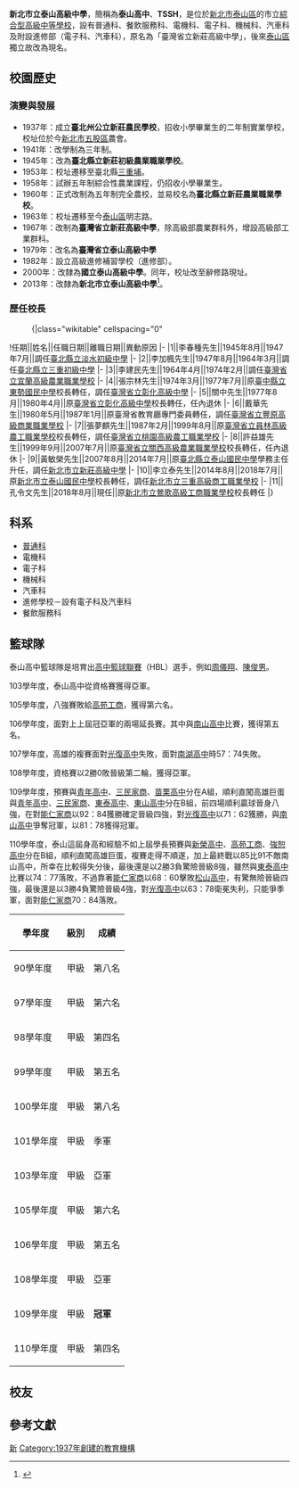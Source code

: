 {{Multiple issues|
{{advert|time=2016-03-04T13:20:34+00:00}}
{{Refimprove|time=2018-10-21}}
{{Onesource|time=2018-10-21}}
}}
{{Infobox School
| name = 新北市立泰山高級中學
| other_name = New Taipei Municipal Taishan<br > Senior High School
| image = File:泰山高中FUJI8814c.jpg
| motto = 誠正勤樸
| established = 1937年
| type = 普通高中、技職學校　
| district = [[新北市|新北市]][[泰山區_(新北市)|泰山區]]
| grades = 
| principal = 徐偉倫
| faculty = 164<ref name="high_school_data_109">{{Cite web|url=https://depart.moe.edu.tw/eD4500/News_Content.aspx?n=48EBDB3B9D51F2B8&sms=F78B10654B1FDBB5&s=FB5F758C2022DD39|title=高級中等學校概況統計 (109學年度)|author=中華民國教育部統計處|language=zh-tw|accessdate=2022-02-27|archive-date=2022-04-05|archive-url=https://web.archive.org/web/20220405072241/https://depart.moe.edu.tw/eD4500/News_Content.aspx?n=48EBDB3B9D51F2B8&sms=F78B10654B1FDBB5&s=FB5F758C2022DD39}}</ref>
| staff = 34<ref name="high_school_data_109"/>
| enrollment = 2,135<ref name="high_school_data_109"/>
| free_label = 班級數
| free_text = 70<ref name="high_school_data_109"/>
| free_label2 = 郵遞區號
| free_text2 = 24306
| area = 49,994 <ref name="high_school_data_109"/>
| location = {{flagicon|TWN}}[[新北市|新北市]][[泰山區_(新北市)|泰山區]]辭修路7號
| tel = +886-2-2296-3625
| fax = +886-2-2909-7184
| website = [http://www.tssh.ntpc.edu.tw www.tssh.ntpc.edu.tw]
| logo = File:新北市立泰山高級中學校徽.png
}}

'''新北市立泰山高級中學'''，簡稱為'''泰山高中'''、'''TSSH'''，是位於[[新北市|新北市]][[泰山區_(新北市)|泰山區]]的市立[[綜合型高級中等學校|綜合型高級中等學校]]，設有普通科、餐飲服務科、電機科、電子科、機械科、汽車科及附設進修部（電子科、汽車科），原名為「臺灣省立新莊高級中學」，後來[[泰山區_(台灣)|泰山區]]獨立故改為現名。

== 校園歷史 ==
=== 演變與發展 ===
* 1937年：成立'''臺北州公立新莊農民學校'''，招收小學畢業生的二年制實業學校，校址位於今[[新北市|新北市]][[五股區|五股區]]農會。
* 1941年：改學制為三年制。
* 1945年：改為'''臺北縣立新莊初級農業職業學校'''。
* 1953年：校址遷移至臺北縣[[三重埔_(新北市)|三重埔]]。
* 1958年：試辦五年制綜合性農業課程，仍招收小學畢業生。
* 1960年：正式改制為五年制完全農校，並易校名為'''臺北縣立新莊農業職業學校'''。
* 1963年：校址遷移至今[[泰山區_(新北市)|泰山區]]明志路。
* 1967年：改制為'''臺灣省立新莊高級中學'''，除高級部農業群科外，增設高級部工業群科。
* 1979年：改名為'''臺灣省立泰山高級中學'''
* 1982年：設立高級進修補習學校（進修部）。
* 2000年：改隸為'''國立泰山高級中學'''。同年，校址改至辭修路現址。
* 2013年：改隸為'''新北市立泰山高級中學'''<ref>{{Cite web |url=http://night.tssh.ntpc.edu.tw/%E6%A0%A1%E5%8F%B2%E7%B0%A1%E4%BB%8B/%E6%B2%BF%E9%9D%A9.html |title=《新北市立泰山高級中學附設進修學校校史沿革》，新北市立泰山高中進修部官方網站 |access-date=2011-07-23 |archive-url=https://web.archive.org/web/20160306014108/http://night.tssh.ntpc.edu.tw/%E6%A0%A1%E5%8F%B2%E7%B0%A1%E4%BB%8B/%E6%B2%BF%E9%9D%A9.html |archive-date=2016-03-06 |dead-url=yes }}</ref>。

=== 歷任校長 ===
:{|class="wikitable" cellspacing="0"
!任期||姓名||任職日期||離職日期||異動原因
|-
|1||李春種先生||1945年8月||1947年7月||調任[[新北市立淡水國民中學|臺北縣立淡水初級中學]]
|-
|2||李加楓先生||1947年8月||1964年3月||調任[[新北市立三重高級中學|臺北縣立三重初級中學]]
|-
|3||李建民先生||1964年4月||1974年2月||調任[[國立宜蘭大學|臺灣省立宜蘭高級農業職業學校]]
|-
|4||張宗林先生||1974年3月||1977年7月||原[[臺中市立東勢國民中學|臺中縣立東勢國民中學]]校長轉任，調任[[國立彰化高級中學|臺灣省立彰化高級中學]]
|-
|5||關中先生||1977年8月||1980年4月||原[[國立彰化高級中學|臺灣省立彰化高級中學]]校長轉任，任內退休
|-
|6||戴華先生||1980年5月||1987年1月||原臺灣省教育廳專門委員轉任，調任[[臺中市立豐原商業高級中等學校|臺灣省立豐原高級商業職業學校]]
|-
|7||張夢麒先生||1987年2月||1999年8月||原[[國立員林高級農工職業學校|臺灣省立員林高級農工職業學校]]校長轉任，調任[[國立臺北科技大學附屬桃園農工高級中等學校|臺灣省立桃園高級農工職業學校]]
|-
|8||許益雄先生||1999年9月||2007年7月||原[[國立關西高級中學|臺灣省立關西高級農業職業學校]]校長轉任，任內退休
|-
|9||黃敏榮先生||2007年8月||2014年7月||原[[新北市立泰山國民中學|臺北縣立泰山國民中學]]學務主任升任，調任[[新北市立新莊高級中學|新北市立新莊高級中學]]
|-
|10||李立泰先生||2014年8月||2018年7月||原[[新北市立泰山國民中學|新北市立泰山國民中學]]校長轉任，調任[[新北市立三重高級商工職業學校|新北市立三重高級商工職業學校]]
|-
|11||孔令文先生||2018年8月||現任||原[[新北市立鶯歌高級工商職業學校|新北市立鶯歌高級工商職業學校]]校長轉任
|}

== 科系 ==
* [[普通科_(台灣高中)|普通科]]
* 電機科
* 電子科
* 機械科
* 汽車科
* 進修學校－設有電子科及汽車科
* 餐飲服務科

== 籃球隊 ==
{{Unreferenced section|time=2019-02-13T07:55:55+00:00}}
泰山高中籃球隊是培育出[[台灣高中籃球聯賽|高中籃球聯賽]]（HBL）選手，例如[[周儀翔|周儀翔]]、[[陳俊男|陳俊男]]。

103學年度，泰山高中從資格賽獲得亞軍。

105學年度，八強賽敗給[[高苑工商|高苑工商]]，獲得第六名。

106學年度，面對上上屆冠亞軍的兩場延長賽。其中與[[南山高中|南山高中]]比賽，獲得第五名。

107學年度，高雄的複賽面對[[新竹市私立光復高級中學|光復高中]]失敗，面對[[臺北市立南湖高級中學|南湖高中]]時57：74失敗。

108學年度，資格賽以2勝0敗晉級第二輪，獲得亞軍。

109學年度，預賽與[[青年高中|青年高中]]、[[三民家商|三民家商]]、[[苗栗高中|苗栗高中]]分在A組，順利直闖高雄巨蛋與[[青年高中|青年高中]]、[[三民家商|三民家商]]、[[東泰高中|東泰高中]]、[[臺北市私立東山高級中學|東山高中]]分在B組，前四場順利贏球晉身八強，在對[[能仁家商|能仁家商]]以92：84獲勝確定晉級四強，對[[光復高中|光復高中]]以71：62獲勝，與[[南山高中|南山高中]]爭奪冠軍，以81：78獲得冠軍。

110學年度，泰山這屆身高和經驗不如上屆學長預賽與[[新榮高中|新榮高中]]、[[高苑工商|高苑工商]]、[[強恕高中|強恕高中]]分在B組，順利直闖高雄巨蛋，複賽走得不順遂，加上最終戰以85比91不敵南山高中，所幸在比較得失分後，最後還是以2勝3負驚險晉級8強，雖然與[[東泰高中|東泰高中]]比賽以74：77落敗，不過靠著[[能仁家商|能仁家商]]以68：60擊敗[[松山高中|松山高中]]，有驚無險晉級四強，最後還是以3勝4負驚險晉級4強，對[[光復高中|光復高中]]以63：78衛冕失利，只能爭季軍，面對[[能仁家商|能仁家商]]70：84落敗。

{| class="wikitable"
|-
! 學年度 !! 級別 !! 成績
|-
| 90學年度 || 甲級 || 第八名
|-
| 97學年度 || 甲級 || 第六名
|-
| 98學年度 || 甲級 || 第四名
|-
| 99學年度 || 甲級 || 第五名
|-
| 100學年度 || 甲級 || 第八名
|-
| 101學年度 || 甲級 || 季軍
|-
| 103學年度 || 甲級 || 亞軍
|-
| 105學年度 || 甲級 || 第六名
|-
| 106學年度 || 甲級 || 第五名
|-
| 108學年度 || 甲級 || 亞軍
|-
| 109學年度 || 甲級 || '''冠軍'''
|-
| 110學年度 || 甲級 || 第四名
|}

== 校友 ==
{{main|Category:新北市立泰山高級中學校友}}

== 參考文獻 ==
{{reflist}}
{{新北市高級中等學校列表}}
{{高中籃球聯賽甲級男生組冠軍學校}}

[[Category:新北市立普通型高級中等學校|新]]
[[Category:1937年創建的教育機構|Category:1937年創建的教育機構]]